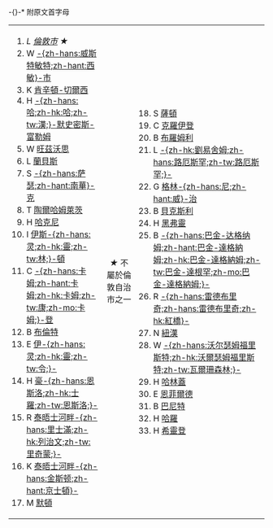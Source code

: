 -{}-* 附原文首字母
{|
| <ol>
<li>''L [[倫敦市]] ★''</li>
<li>W [[西敏市|-{zh-hans:威斯特敏特;zh-hant:西敏}-市]]</li>
<li>K [[肯辛頓-切爾西區|肯辛頓-切爾西]]</li>
<li>H [[哈默史密斯-富勒姆區|-{zh-hans:哈;zh-hk:哈;zh-tw:漢;}-默史密斯-富勒姆]]</li>
<li>W [[旺茲沃思區|旺茲沃思]]</li>
<li>L [[蘭貝斯區|蘭貝斯]]</li>
<li>S [[南華克區|-{zh-hans:萨瑟;zh-hant:南華}-克]]</li>
<li>T [[陶爾哈姆萊茨區|陶爾哈姆萊茨]]</small></li>
<li>H [[哈克尼區|哈克尼]]</li>
<li>I [[伊斯靈頓區|伊斯-{zh-hans:灵;zh-hk:靈;zh-tw:林;}-頓]]</li>
<li>C [[卡姆登區|-{zh-hans:卡姆;zh-hant:卡姆;zh-hk:卡姆;zh-tw:康;zh-mo:卡姆;}-登]]</li>
<li>B [[布倫特區|布倫特]]</li>
<li>E [[伊靈區|伊-{zh-hans:灵;zh-hk:靈;zh-tw:令;}-]]</li>
<li>H [[豪恩斯洛區|豪-{zh-hans:恩斯洛;zh-hk:士羅;zh-tw:恩斯洛;}-]]</li>
<li>R [[泰晤士河畔列治文區|泰晤士河畔-{zh-hans:里士滿;zh-hk:列治文;zh-tw:里奇蒙;}-]]</li>
<li>K [[泰晤士河畔京士頓區|泰晤士河畔-{zh-hans:金斯顿;zh-hant:京士頓}-]]</li>
<li>M [[默頓區|默頓]]</li>
</ol>
| {{London boroughs imagemap}}<br><center>''★'' 不屬於倫敦自治市之一</center>
| <ol start=18>
<li>S [[薩頓區|薩頓]]</li>
<li>C [[克羅伊登區|克羅伊登]]</li>
<li>B [[布羅姆利區|布羅姆利]]</li>
<li>L [[劉易舍姆區|-{zh-hk:劉易舍姆;zh-hans:路厄斯罕;zh-tw:路厄斯罕;}-]]</li>
<li>G [[格林威治區|格林-{zh-hans:尼;zh-hant:威}-治]]</li>
<li>B [[貝克斯利區|貝克斯利]]</li>
<li>H [[黑弗靈區|黑弗靈]]</li>
<li>B [[巴金-達格納姆區|-{zh-hans:巴金-达格纳姆;zh-hant:巴金-達格納姆;zh-hk:巴金-達格納姆;zh-tw:巴金-達根罕;zh-mo:巴金-達格納姆;}-]]</li>
<li>R [[雷德布里奇區|-{zh-hans:雷德布里奇;zh-hans:雷德布里奇;zh-hk:紅橋}-]]</li>
<li>N [[紐漢區|紐漢]]</li>
<li>W [[沃爾瑟姆福里斯特區|-{zh-hans:沃尔瑟姆福里斯特;zh-hk:沃爾瑟姆福里斯特;zh-tw:瓦爾珊森林;}-]]</li>
<li>H [[哈林蓋區|哈林蓋]]</li>
<li>E [[恩菲爾德區|恩菲爾德]]</li>
<li>B [[巴尼特區|巴尼特]]</li>
<li>H [[哈羅區|哈羅]]</li>
<li>H [[希靈登區|希靈登]]</li>
</ol>
|}